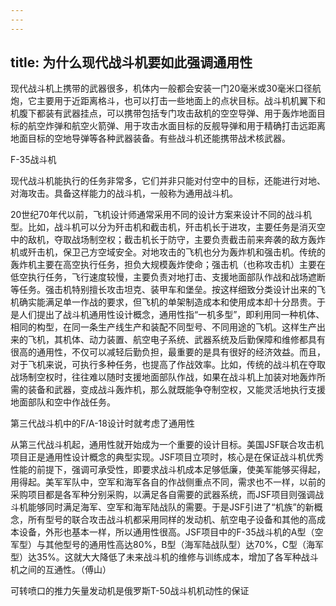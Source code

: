 ```yaml
---
---
---
```

title: 为什么现代战斗机要如此强调通用性
---




现代战斗机上携带的武器很多，机体内一般都会安装一门20毫米或30毫米口径航炮，它主要用于近距离格斗，也可以打击一些地面上的点状目标。战斗机机翼下和机腹下都装有武器挂点，可以携带包括专门攻击敌机的空空导弹、用于轰炸地面目标的航空炸弹和航空火箭弹、用于攻击水面目标的反舰导弹和用于精确打击远距离地面目标的空地导弹等各种武器装备。有些战斗机还能携带战术核武器。

F-35战斗机



现代战斗机能执行的任务非常多，它们并非只能对付空中的目标，还能进行对地、对海攻击。具备这样能力的战斗机，一般称为通用战斗机。

20世纪70年代以前，飞机设计师通常采用不同的设计方案来设计不同的战斗机型。比如，战斗机可以分为歼击机和截击机，歼击机长于进攻，主要任务是消灭空中的敌机，夺取战场制空权；截击机长于防守，主要负责截击前来奔袭的敌方轰炸机或歼击机，保卫己方空域安全。对地攻击的飞机也分为轰炸机和强击机。传统的轰炸机主要在高空执行任务，担负大规模轰炸使命；强击机（也称攻击机）主要在低空执行任务，飞行速度较慢，主要负责对地打击、支援地面部队作战和战场遮断等任务。强击机特别擅长攻击坦克、装甲车和堡垒。按这样细致分类设计出来的飞机确实能满足单一作战的要求，但飞机的单架制造成本和使用成本却十分昂贵。于是人们提出了战斗机通用性设计概念，通用性指“一机多型”，即利用同一种机体、相同的构型，在同一条生产线生产和装配不同型号、不同用途的飞机。这样生产出来的飞机，其机体、动力装置、航空电子系统、武器系统及后勤保障和维修都具有很高的通用性，不仅可以减轻后勤负担，最重要的是具有很好的经济效益。而且，对于飞机来说，可执行多种任务，也提高了作战效率。比如，传统的战斗机在夺取战场制空权时，往往难以随时支援地面部队作战，如果在战斗机上加装对地轰炸所需的装备和武器，变成战斗轰炸机，那么就既能争夺制空权，又能灵活地执行支援地面部队和空中作战任务。

第三代战斗机中的F/A-18设计时就考虑了通用性



从第三代战斗机起，通用性就开始成为一个重要的设计目标。美国JSF联合攻击机项目正是通用性设计概念的典型实现。JSF项目立项时，核心是在保证战斗机优秀性能的前提下，强调可承受性，即要求战斗机成本足够低廉，使美军能够买得起，用得起。美军军队中，空军和海军各自的作战侧重点不同，需求也不一样，以前的采购项目都是各军种分别采购，以满足各自需要的武器系统，而JSF项目则强调战斗机能够同时满足海军、空军和海军陆战队的需要。于是JSF引进了“机族”的新概念，所有型号的联合攻击战斗机都采用同样的发动机、航空电子设备和其他的高成本设备，外形也基本一样，所以通用性很高。JSF项目中的F-35战斗机的A型（空军型）与其他型号的通用性高达80%，B型（海军陆战队型）达70%，C型（海军型）达35%。这就大大降低了未来战斗机的维修与训练成本，增加了各军种战斗机之间的互通性。（傅山）

可转喷口的推力矢量发动机是俄罗斯T-50战斗机机动性的保证